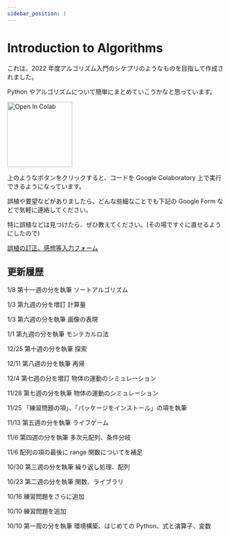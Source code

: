 ```yaml
---
sidebar_position: 1
---
```


# Introduction to Algorithms

これは、2022 年度アルゴリズム入門のシケプリのようなものを目指して作成されました。

Python やアルゴリズムについて簡単にまとめていこうかなと思っています。

<img
  src="https://colab.research.google.com/assets/colab-badge.svg"
  alt="Open In Colab"
  width="150"
/>

上のようなボタンをクリックすると、コードを Google Colaboratory 上で実行できるようになっています。

誤植や要望などがありましたら、どんな些細なことでも下記の Google Form などで気軽に連絡してください。

特に誤植などは見つけたら、ぜひ教えてください。(その場ですぐに直せるようにしたので)

[誤植の訂正、感想等入力フォーム](https://forms.gle/QrtQh7TLPPF6dGci7)

## 更新履歴

1/8 第十一週の分を執筆 ソートアルゴリズム

1/3 第九週の分を増訂 計算量

1/3 第六週の分を執筆 画像の表現

1/1 第九週の分を執筆 モンテカルロ法

12/25 第十週の分を執筆 探索

12/11 第八週の分を執筆 再帰

12/4 第七週の分を増訂 物体の運動のシミュレーション

11/28 第七週の分を執筆 物体の運動のシミュレーション

11/25 「練習問題の項」、「パッケージをインストール」の項を執筆

11/13 第五週の分を執筆 ライフゲーム

11/6 第四週の分を執筆 多次元配列、条件分岐

11/6 配列の項の最後に range 関数についてを補足

10/30 第三週の分を執筆 繰り返し処理、配列

10/23 第二週の分を執筆 関数、ライブラリ

10/16 練習問題をさらに追加

10/10 練習問題を追加

10/10 第一周の分を執筆 環境構築、はじめての Python、式と演算子、変数
